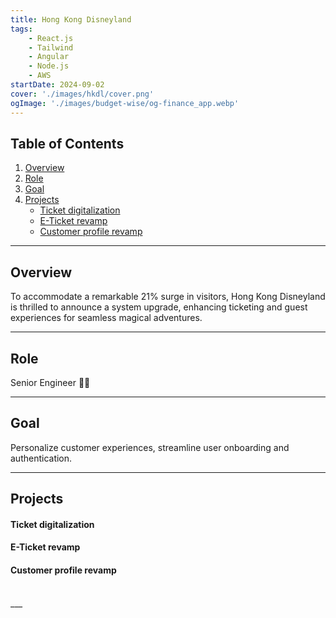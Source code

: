 ```yaml
---
title: Hong Kong Disneyland
tags:
    - React.js
    - Tailwind
    - Angular
    - Node.js
    - AWS
startDate: 2024-09-02
cover: './images/hkdl/cover.png'
ogImage: './images/budget-wise/og-finance_app.webp'
---
```


## Table of Contents
1. [Overview](#overview)
1. [Role](#role)
1. [Goal](#goal)
1. [Projects](#projects)
    - [Ticket digitalization](#ticket-digitalization)
    - [E-Ticket revamp](#e-ticket-revamp)
    - [Customer profile revamp](#customer-profile-revamp)

---

## Overview

To accommodate a remarkable 21% surge in visitors, Hong Kong Disneyland is thrilled to announce a system upgrade, enhancing ticketing and guest experiences for seamless magical adventures.

---

## Role

Senior Engineer 👴🏼

---

## Goal

Personalize customer experiences, streamline user onboarding and authentication.

---

## Projects

#### Ticket digitalization
#### E-Ticket revamp
#### Customer profile revamp

<br/>
___
